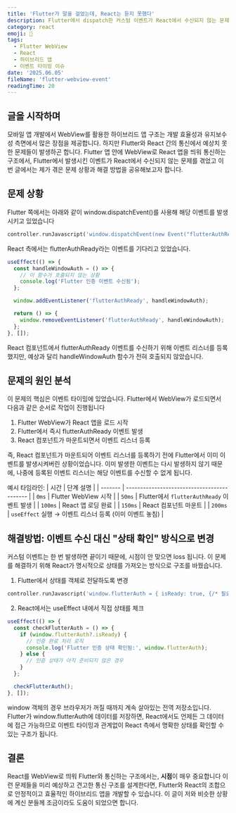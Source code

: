 ```yaml
---
title: 'Flutter가 말을 걸었는데, React는 듣지 못했다'
description: Flutter에서 dispatch한 커스텀 이벤트가 React에서 수신되지 않는 문제, 원인은 바로 ‘타이밍’
category: react
emoji: 📡
tags:
  - Flutter WebView
  - React
  - 하이브리드 앱
  - 이벤트 타이밍 이슈
date: '2025.06.05'
fileName: 'flutter-webview-event'
readingTime: 20
---
```


## 글을 시작하며

모바일 앱 개발에서 WebView를 활용한 하이브리드 앱 구조는 개발 효율성과 유지보수성 측면에서 많은 장점을 제공합니다. 하지만 Flutter와 React 간의 통신에서 예상치 못한 문제들이 발생하곤 합니다.
Flutter 앱 안에 WebView로 React 앱을 띄워 통신하는 구조에서, Flutter에서 발생시킨 이벤트가 React에서 수신되지 않는 문제를 겪었고
이번 글에서는 제가 겪은 문제 상황과 해결 방법을 공유해보고자 합니다.

## 문제 상황

Flutter 쪽에서는 아래와 같이 window.dispatchEvent()를 사용해 해당 이벤트를 발생시키고 있었습니다

```dart
controller.runJavascript('window.dispatchEvent(new Event("flutterAuthReady"));');
```

React 측에서는 flutterAuthReady라는 이벤트를 기다리고 있었습니다.

```jsx
useEffect(() => {
  const handleWindowAuth = () => {
    // 이 함수가 호출되지 않는 상황
    console.log('Flutter 인증 이벤트 수신됨');
  };

  window.addEventListener('flutterAuthReady', handleWindowAuth);

  return () => {
    window.removeEventListener('flutterAuthReady', handleWindowAuth);
  };
}, []);
```

React 컴포넌트에서 flutterAuthReady 이벤트를 수신하기 위해 이벤트 리스너를 등록했지만, 예상과 달리 handleWindowAuth 함수가 전혀 호출되지 않았습니다.

## 문제의 원인 분석

이 문제의 핵심은 이벤트 타이밍에 있었습니다. Flutter에서 WebView가 로드되면서 다음과 같은 순서로 작업이 진행됩니다

1. Flutter WebView가 React 앱을 로드 시작
2. Flutter에서 즉시 flutterAuthReady 이벤트 발생
3. React 컴포넌트가 마운트되면서 이벤트 리스너 등록

즉, React 컴포넌트가 마운트되어 이벤트 리스너를 등록하기 전에 Flutter에서 이미 이벤트를 발생시켜버린 상황이었습니다. 이미 발생한 이벤트는 다시 발생하지 않기 때문에, 나중에 등록된 이벤트 리스너는 해당 이벤트를 수신할 수 없게 됩니다.

예시 타임라인:
| 시간 | 단계 설명 |
| ------- | ------------------------------------------- |
| `0ms` | Flutter WebView 시작 |
| `50ms` | Flutter에서 `flutterAuthReady` 이벤트 발생 |
| `100ms` | React 앱 로딩 완료 |
| `150ms` | React 컴포넌트 마운트 |
| `200ms` | `useEffect` 실행 → 이벤트 리스너 등록 (이미 이벤트 놓침) |

## 해결방법: 이벤트 수신 대신 "상태 확인" 방식으로 변경

커스텀 이벤트는 한 번 발생하면 끝이기 때문에, 시점이 안 맞으면 loss 됩니다.
이 문제를 해결하기 위해 React가 명시적으로 상태를 가져오는 방식으로 구조를 바꿨습니다.

1. Flutter에서 상태를 객체로 전달하도록 변경

```dart
controller.runJavascript('window.flutterAuth = { isReady: true, {/* 필요한 데이터 */} }');
```

2. React에서는 useEffect 내에서 직접 상태를 체크

```jsx
useEffect(() => {
  const checkFlutterAuth = () => {
    if (window.flutterAuth?.isReady) {
      // 인증 완료 처리 로직
      console.log('Flutter 인증 상태 확인됨:', window.flutterAuth);
    } else {
      // 인증 상태가 아직 준비되지 않은 경우
    }
  };

  checkFlutterAuth();
}, []);
```

window 객체의 경우 브라우저가 꺼질 때까지 계속 살아있는 전역 저장소입니다. Flutter가 window.flutterAuth에 데이터를 저장하면, React에서도 언제든 그 데이터에 접근 가능하므로 이벤트 타이밍과 관계없이 React 측에서 명확한 상태를 확인할 수 있는 구조가 됩니다.

## 결론

React를 WebView로 띄워 Flutter와 통신하는 구조에서는, **시점**이 매우 중요합니다
이런 문제들을 미리 예상하고 견고한 통신 구조를 설계한다면, Flutter와 React의 조합으로 안정적이고 효율적인 하이브리드 앱을 개발할 수 있습니다.
이 글이 저와 비슷한 상황에 계신 분들께 조금이라도 도움이 되었으면 합니다.
